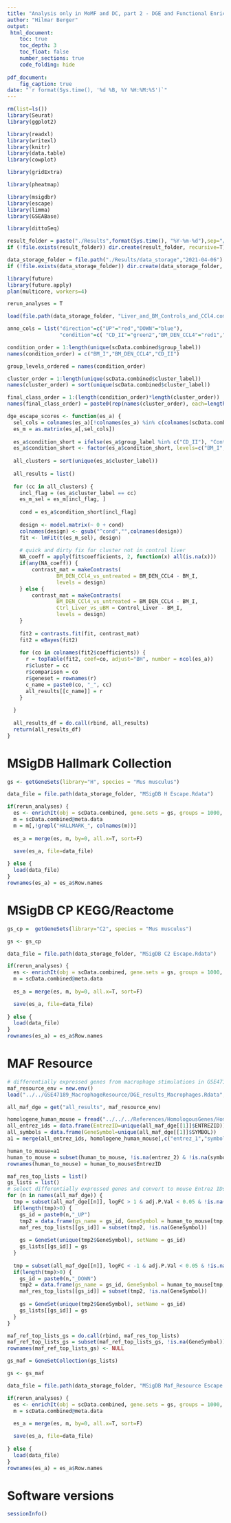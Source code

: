 ```yaml
---
title: "Analysis only in MoMF and DC, part 2 - DGE and Functional Enrichment"
author: "Hilmar Berger"
output: 
 html_document:
    toc: true
    toc_depth: 3
    toc_float: false
    number_sections: true
    code_folding: hide
    
pdf_document:
    fig_caption: true
date: "`r format(Sys.time(), '%d %B, %Y %H:%M:%S')`"
---
```



```r
rm(list=ls())
library(Seurat)
library(ggplot2)

library(readxl)
library(writexl)
library(knitr)
library(data.table)
library(cowplot)

library(gridExtra)

library(pheatmap)

library(msigdbr)
library(escape)
library(limma)
library(GSEABase)

library(dittoSeq)

result_folder = paste("./Results",format(Sys.time(), "%Y-%m-%d"),sep="/")
if (!file.exists(result_folder)) dir.create(result_folder, recursive=T)

data_storage_folder = file.path("./Results/data_storage","2021-04-06")
if (!file.exists(data_storage_folder)) dir.create(data_storage_folder, recursive=T)

library(future)
library(future.apply)
plan(multicore, workers=4)

rerun_analyses = T
```

```r
load(file.path(data_storage_folder, "Liver_and_BM_Controls_and_CCl4.combined.RData") )
```


```r
anno_cols = list("direction"=c("UP"="red","DOWN"="blue"), 
                 "condition"=c( "CD_II"="green2","BM_DEN_CCL4"="red1","BM_I"="blue") )

condition_order = 1:length(unique(scData.combined$group_label))
names(condition_order) = c("BM_I","BM_DEN_CCL4","CD_II")

group_levels_ordered = names(condition_order)

cluster_order = 1:length(unique(scData.combined$cluster_label))
names(cluster_order) = sort(unique(scData.combined$cluster_label))

final_class_order = 1:(length(condition_order)*length(cluster_order))
names(final_class_order) = paste0(rep(names(cluster_order), each=length(condition_order)),"_", names(condition_order))

```

```r
dge_escape_scores <- function(es_a) {
  sel_cols = colnames(es_a)[!colnames(es_a) %in% c(colnames(scData.combined@meta.data), "Row.names")]
  es_m = as.matrix(es_a[,sel_cols])
  
  es_a$condition_short = ifelse(es_a$group_label %in% c("CD_II"), "Control_Liver", es_a$group_label )
  es_a$condition_short <- factor(es_a$condition_short, levels=c("BM_I","BM_DEN_CCL4","Control_Liver"))
  
  all_clusters = sort(unique(es_a$cluster_label))
  
  all_results = list()
  
  for (cc in all_clusters) {
    incl_flag = (es_a$cluster_label == cc)
    es_m_sel = es_m[incl_flag, ]
    
    cond = es_a$condition_short[incl_flag]
    
    design <- model.matrix(~ 0 + cond)
    colnames(design) <- gsub("^cond","",colnames(design))
    fit <- lmFit(t(es_m_sel), design)
    
    # quick and dirty fix for cluster not in control liver
    NA_coeff = apply(fit$coefficients, 2, function(x) all(is.na(x)))
    if(any(NA_coeff)) {
        contrast_mat = makeContrasts(
                BM_DEN_CCl4_vs_untreated = BM_DEN_CCL4 - BM_I,
                levels = design)
    } else {
        contrast_mat = makeContrasts(
                BM_DEN_CCl4_vs_untreated = BM_DEN_CCL4 - BM_I,
                Ctrl_Liver_vs_uBM = Control_Liver - BM_I,
                levels = design)
    }
    
    fit2 = contrasts.fit(fit, contrast_mat)
    fit2 = eBayes(fit2)
    
    for (co in colnames(fit2$coefficients)) {
      r = topTable(fit2, coef=co, adjust="BH", number = ncol(es_a))
      r$cluster = cc
      r$comparison = co
      r$geneset = rownames(r)
      c_name = paste0(co, "_", cc)
      all_results[[c_name]] = r
    }
  
  }
  
  all_results_df = do.call(rbind, all_results)
  return(all_results_df)
}
```


# MSigDB Hallmark Collection

```r
gs <- getGeneSets(library="H", species = "Mus musculus")

data_file = file.path(data_storage_folder, "MSigDB H Escape.Rdata")

if(rerun_analyses) {
  es <- enrichIt(obj = scData.combined, gene.sets = gs, groups = 1000, cores = 4)
  m = scData.combined@meta.data
  m = m[,!grepl("HALLMARK_", colnames(m))]
  
  es_a = merge(es, m, by=0, all.x=T, sort=F)

  save(es_a, file=data_file)
  
} else {
  load(data_file)
}
rownames(es_a) = es_a$Row.names
```

<!-- ## Differential Gene Set Expression -->

<!-- ```{r} -->
<!-- all_results_df = dge_escape_scores(es_a) -->
<!-- ``` -->


<!-- ## Heatmaps -->


<!-- ```{r, fig.height=16, fig.width=24, warning=FALSE} -->
<!-- tmp = as.matrix(es_a[,2:(length(gs)+1)]) -->

<!-- es_a_avg = avereps(tmp, paste0(es_a$cluster_label,"_", es_a$group_label)) -->

<!-- n_raw = colnames(es_a_avg) -->
<!-- n_raw_split = strsplit(n_raw,"_") -->
<!-- row_anno = data.frame(row.names = n_raw, treatment = unlist(sapply(n_raw_split, `[`,2)), direction =  unlist(sapply(n_raw_split, `[`,8))) -->

<!-- c_raw = rownames(es_a_avg) -->
<!-- c_raw_split = strsplit(c_raw,"_") -->
<!-- col_anno = data.frame(row.names=c_raw, condition=unlist(sapply(c_raw_split, function(x) paste(x[2:length(x)], collapse="_")))) -->

<!-- class_num = length(unique(col_anno$condition)) -->
<!-- type_num = length(unique(es_a$cluster_label)) -->

<!-- m_all = t(es_a_avg) -->
<!-- pheatmap(m_all, scale="row", annotation_row = row_anno, annotation_colors = anno_cols, annotation_col = col_anno) -->

<!-- tmp = m_all -->
<!-- pheatmap(tmp[, order(final_class_order[colnames(tmp)])], scale="row", cluster_cols = F, annotation_row = row_anno, annotation_colors = anno_cols, gaps_col = ((1:type_num)*class_num)[1:(type_num-1)], annotation_col = col_anno) -->


<!-- # m_sel = m_all[grepl("_72h_.+_UP", rownames(m_all)),] -->
<!-- # pheatmap(m_sel, scale="row", annotation_row = row_anno, annotation_colors = anno_cols, annotation_col = col_anno) -->
<!-- #  -->
<!-- # tmp = m_sel -->
<!-- # pheatmap(tmp[, order(final_class_order[colnames(tmp)])], scale="row", cluster_cols = F, annotation_row = row_anno, annotation_colors = anno_cols, gaps_col = ((1:type_num)*class_num)[1:(type_num-1)], annotation_col = col_anno) -->
<!-- #  -->

<!-- m_ts = melt(m_all) -->
<!-- colnames(m_ts) = c("geneset","cluster_group", "value") -->
<!-- m_ts$cluster = unlist(sapply(strsplit(as.character(m_ts$cluster_group),"_"), `[`,1)) -->
<!-- m_ts$condition = unlist(sapply(strsplit(as.character(m_ts$cluster_group),"_"), function(x) paste(x[2:length(x)], collapse="_"))) -->
<!-- m_ts$control = (m_ts$condition %in% c("BM_I")) -->

<!-- m_ts = as.data.table(m_ts) -->

<!-- m_ts[, control_avg:=mean(ifelse(control, value,NA), na.rm=T), by=c("cluster", "geneset")] -->
<!-- m_ts[, value_norm:=value-control_avg] -->

<!-- tmp2 = dcast(m_ts, geneset ~ cluster_group, value.var = "value_norm") -->

<!-- m_sw = as.matrix(tmp2[, 2:ncol(tmp2)]) -->
<!-- new_breaks = c(-5,-3,seq(-2,2,4/96),3,5) -->
<!-- rownames(m_sw) = tmp2$geneset -->
<!-- pheatmap(m_sw[, order(final_class_order[colnames(m_sw)])], scale="row", cluster_cols = F, annotation_row = row_anno, annotation_colors = anno_cols, gaps_col = ((1:type_num)*class_num)[1:(type_num-1)], annotation_col = col_anno, breaks=new_breaks, main="Normalized to mean of Control I/II") -->

<!-- ``` -->



<!-- ```{r, fig.height=16, fig.width=24, warning=FALSE} -->
<!-- sig_gs_comps = subset(all_results_df, abs(logFC) > 0.05 & adj.P.Val < 0.05) -->
<!-- sig_gs = unique(sig_gs_comps$geneset) -->

<!-- m_ts = melt(m_all) -->
<!-- colnames(m_ts) = c("geneset","cluster_group", "value") -->
<!-- m_ts$cluster = unlist(sapply(strsplit(as.character(m_ts$cluster_group),"_"), `[`,1)) -->
<!-- m_ts$condition = unlist(sapply(strsplit(as.character(m_ts$cluster_group),"_"), function(x) paste(x[2:length(x)], collapse="_"))) -->
<!-- m_ts$control = (m_ts$condition %in% c("BM_I")) -->

<!-- m_ts = as.data.table(m_ts) -->

<!-- m_ts[, control_avg:=mean(ifelse(control, value,NA), na.rm=T), by=c("cluster", "geneset")] -->
<!-- m_ts[, value_norm:=value-control_avg] -->

<!-- tmp2 = dcast(m_ts, geneset ~ cluster_group, value.var = "value_norm") -->

<!-- row_anno = row_anno[, c("direction"), drop=F] -->

<!-- m_sw = as.matrix(tmp2[sig_gs, 2:ncol(tmp2)]) -->
<!-- new_breaks = c(-5,-3,seq(-2,2,4/96),3,5) -->
<!-- rownames(m_sw) = tmp2[sig_gs,]$geneset -->
<!-- pheatmap(m_sw[, order(final_class_order[colnames(m_sw)])], scale="row", cluster_cols = F, annotation_row = row_anno, annotation_colors = anno_cols, gaps_col = ((1:type_num)*class_num)[1:(type_num-1)], annotation_col = col_anno, breaks=new_breaks, main="Normalized to mean of BM_I, only significant diff., both untr DEN_CCL4_BM vs. untr BM and Control liver vs. untr BM", fontsize_row = 14) -->

<!-- ``` -->

<!-- ```{r, fig.height=16, fig.width=24, warning=FALSE} -->
<!-- sig_gs_comps = subset(all_results_df, abs(logFC) > 0.05 & adj.P.Val < 0.05 & comparison == "BM_DEN_CCl4_vs_untreated") -->
<!-- sig_gs = unique(sig_gs_comps$geneset) -->

<!-- m_ts = melt(m_all) -->
<!-- colnames(m_ts) = c("geneset","cluster_group", "value") -->
<!-- m_ts$cluster = unlist(sapply(strsplit(as.character(m_ts$cluster_group),"_"), `[`,1)) -->
<!-- m_ts$condition = unlist(sapply(strsplit(as.character(m_ts$cluster_group),"_"), function(x) paste(x[2:length(x)], collapse="_"))) -->
<!-- m_ts$control = (m_ts$condition %in% c("BM_I")) -->

<!-- m_ts = as.data.table(m_ts) -->

<!-- m_ts[, control_avg:=mean(ifelse(control, value,NA), na.rm=T), by=c("cluster", "geneset")] -->
<!-- m_ts[, value_norm:=value-control_avg] -->

<!-- tmp2 = dcast(m_ts, geneset ~ cluster_group, value.var = "value_norm") -->

<!-- row_anno = row_anno[, c("direction"), drop=F] -->

<!-- m_sw = as.matrix(tmp2[sig_gs, 2:ncol(tmp2)]) -->
<!-- new_breaks = c(-5,-3,seq(-2,2,4/96),3,5) -->
<!-- rownames(m_sw) = tmp2[sig_gs,]$geneset -->
<!-- pheatmap(m_sw[, order(final_class_order[colnames(m_sw)])], scale="row", cluster_cols = F, annotation_row = row_anno, annotation_colors = anno_cols, gaps_col = ((1:type_num)*class_num)[1:(type_num-1)], annotation_col = col_anno, breaks=new_breaks, main="Normalized to mean of Control I/II, only significant diff. in untr DEN_CCL4_BM vs. untr BM", fontsize_row = 14) -->

<!-- ``` -->


<!-- ```{r, fig.height=16, fig.width=24, warning=FALSE} -->
<!-- sig_gs_comps = subset(all_results_df, abs(logFC) > 0.05 & adj.P.Val < 0.05 & comparison == "Ctrl_Liver_vs_uBM") -->
<!-- sig_gs = unique(sig_gs_comps$geneset) -->

<!-- m_ts = melt(m_all) -->
<!-- colnames(m_ts) = c("geneset","cluster_group", "value") -->
<!-- m_ts$cluster = unlist(sapply(strsplit(as.character(m_ts$cluster_group),"_"), `[`,1)) -->
<!-- m_ts$condition = unlist(sapply(strsplit(as.character(m_ts$cluster_group),"_"), function(x) paste(x[2:length(x)], collapse="_"))) -->
<!-- m_ts$control = (m_ts$condition %in% c("BM_I")) -->

<!-- m_ts = as.data.table(m_ts) -->

<!-- m_ts[, control_avg:=mean(ifelse(control, value,NA), na.rm=T), by=c("cluster", "geneset")] -->
<!-- m_ts[, value_norm:=value-control_avg] -->

<!-- tmp2 = dcast(m_ts, geneset ~ cluster_group, value.var = "value_norm") -->

<!-- row_anno = row_anno[, c("direction"), drop=F] -->

<!-- m_sw = as.matrix(tmp2[sig_gs, 2:ncol(tmp2)]) -->
<!-- new_breaks = c(-5,-3,seq(-2,2,4/96),3,5) -->
<!-- rownames(m_sw) = tmp2[sig_gs,]$geneset -->
<!-- pheatmap(m_sw[, order(final_class_order[colnames(m_sw)])], scale="row", cluster_cols = F, annotation_row = row_anno, annotation_colors = anno_cols, gaps_col = ((1:type_num)*class_num)[1:(type_num-1)], annotation_col = col_anno, breaks=new_breaks, main="Normalized to mean of Control I/II, only significant diff. in Control Liver vs. untr BM", fontsize_row = 14) -->

<!-- ``` -->


<!-- ## Box-/Violin plots -->

<!-- ```{r, fig.height=16, fig.width=24, warning=FALSE} -->
<!-- sig_gs_comps = subset(all_results_df, abs(logFC) > 0.05 & adj.P.Val < 0.05) -->
<!-- sig_gs = unique(sig_gs_comps$geneset) -->

<!-- m_ts = melt(es_m) -->
<!-- colnames(m_ts) = c("cellid","geneset", "value") -->
<!-- m_ts = as.data.table(m_ts) -->

<!-- m_ts[, cluster:=es_a[cellid,"cluster_label"] ] -->
<!-- m_ts[, condition:=factor(es_a[cellid,"group_label"], levels=group_levels_ordered) ] -->
<!-- m_ts[, control := (condition %in% c("BM_I")) ] -->

<!-- m_ts[, control_avg:=mean(ifelse(control, value,NA), na.rm=T), by=c("cluster", "geneset")] -->
<!-- m_ts[, value_norm:=value-control_avg] -->

<!-- m_ts_sel = m_ts -->

<!-- all_plots = list() -->
<!-- all_sel_genesets = unique(m_ts_sel$geneset) -->
<!-- for (n in all_sel_genesets) { -->
<!--   p = ggplot(subset(m_ts_sel, geneset==n), aes(x=cluster, fill=condition, y=value_norm), ) + geom_boxplot(outlier.size = 0.1) + facet_wrap(~geneset, ncol=4) + geom_hline(yintercept = 0, col="red") + theme(axis.text.x = element_text(angle=90, hjust=1)) + ggtitle("Significant gene sets in both untr DEN_CCL4_BM vs. untr BM and Control liver vs. untr BM") -->
<!--   all_plots[[n]] = p -->
<!-- } -->

<!-- marrangeGrob(all_plots, ncol=2, nrow = 2) -->

<!-- ``` -->


<!-- ```{r, fig.height=16, fig.width=24, warning=FALSE} -->
<!-- sig_gs_comps = subset(all_results_df, abs(logFC) > 0.05 & adj.P.Val < 0.05  & comparison == "Vhc_vs_ctr") -->
<!-- sig_gs = unique(sig_gs_comps$geneset) -->

<!-- m_ts = melt(es_m) -->
<!-- colnames(m_ts) = c("cellid","geneset", "value") -->
<!-- m_ts = as.data.table(m_ts) -->

<!-- m_ts[, cluster:=es_a[cellid,"cluster_label"] ] -->
<!-- m_ts[, condition:=factor(es_a[cellid,"group_label"], levels=group_levels_ordered) ] -->
<!-- m_ts[, control := (condition %in% c("BM_I")) ] -->

<!-- m_ts[, control_avg:=mean(ifelse(control, value,NA), na.rm=T), by=c("cluster", "geneset")] -->
<!-- m_ts[, value_norm:=value-control_avg] -->

<!-- all_plots = list() -->
<!-- all_sel_genesets = unique(m_ts_sel$geneset) -->
<!-- for (n in all_sel_genesets) { -->
<!--   p = ggplot(subset(m_ts_sel, geneset==n), aes(x=cluster, fill=condition, y=value_norm), ) + geom_boxplot(outlier.size = 0.1) + facet_wrap(~geneset, ncol=4) + geom_hline(yintercept = 0, col="red") + theme(axis.text.x = element_text(angle=90, hjust=1)) + ggtitle("Significant gene sets in Vhc vs Control") -->
<!--   all_plots[[n]] = p -->
<!-- } -->

<!-- marrangeGrob(all_plots, ncol=2, nrow = 2) -->

<!-- ``` -->


<!-- ```{r, fig.height=16, fig.width=24, warning=FALSE} -->
<!-- sig_gs_comps = subset(all_results_df, abs(logFC) > 0.05 & adj.P.Val < 0.05  & comparison == "CVC_vs_Vhc") -->
<!-- sig_gs = unique(sig_gs_comps$geneset) -->

<!-- m_ts = melt(es_m) -->
<!-- colnames(m_ts) = c("cellid","geneset", "value") -->
<!-- m_ts = as.data.table(m_ts) -->

<!-- m_ts[, cluster:=es_a[cellid,"cluster_label"] ] -->
<!-- m_ts[, condition:=factor(es_a[cellid,"group_label"], levels=group_levels_ordered) ] -->
<!-- m_ts[, control := (condition %in% c("BM_I")) ] -->

<!-- m_ts[, control_avg:=mean(ifelse(control, value,NA), na.rm=T), by=c("cluster", "geneset")] -->
<!-- m_ts[, value_norm:=value-control_avg] -->

<!-- all_plots = list() -->
<!-- all_sel_genesets = unique(m_ts_sel$geneset) -->
<!-- for (n in all_sel_genesets) { -->
<!--   p = ggplot(subset(m_ts_sel, geneset==n), aes(x=cluster, fill=condition, y=value_norm), ) + geom_boxplot(outlier.size = 0.1) + facet_wrap(~geneset, ncol=4) + geom_hline(yintercept = 0, col="red") + theme(axis.text.x = element_text(angle=90, hjust=1)) + ggtitle("Significant gene sets in CVC vs Vhc") -->
<!--   all_plots[[n]] = p -->
<!-- } -->

<!-- marrangeGrob(all_plots, ncol=2, nrow = 2) -->

<!-- ``` -->

# MSigDB CP KEGG/Reactome


```r

gs_cp =  getGeneSets(library="C2", species = "Mus musculus")

```


```r
gs <- gs_cp

data_file = file.path(data_storage_folder, "MSigDB C2 Escape.Rdata")

if(rerun_analyses) {
  es <- enrichIt(obj = scData.combined, gene.sets = gs, groups = 1000, cores = 4)
  m = scData.combined@meta.data
  
  es_a = merge(es, m, by=0, all.x=T, sort=F)

  save(es_a, file=data_file)
  
} else {
  load(data_file)
}
rownames(es_a) = es_a$Row.names
```


<!-- ## Differential Gene Set Expression -->

<!-- ```{r} -->
<!-- coln_meta = colnames(scData.combined@meta.data) -->
<!-- sel_cols = colnames(es_a)[!colnames(es_a) %in% c("Row.names", coln_meta)] -->
<!-- es_m = as.matrix(es_a[,sel_cols]) -->

<!-- es_a$condition_short = ifelse(es_a$group_label %in% c("CD_II"), "Control_Liver", es_a$group_label ) -->
<!-- es_a$condition_short <- factor(es_a$condition_short, levels=c("BM_I","BM_DEN_CCl4","Control_Liver")) -->

<!-- all_clusters = sort(unique(es_a$cluster_label)) -->

<!-- all_results = list() -->

<!-- for (cc in all_clusters) { -->
<!--   incl_flag = (es_a$cluster_label == cc) -->
<!--   es_m_sel = es_m[incl_flag, ] -->

<!--   cond = es_a$condition_short[incl_flag] -->

<!--   design <- model.matrix(~ 0 + cond) -->
<!--   colnames(design) <- gsub("^cond","",colnames(design)) -->
<!--   fit <- lmFit(t(es_m_sel), design) -->


<!--   contrast_mat = makeContrasts( -->
<!--               BM_DEN_CCl4_vs_untreated = BM_DEN_CCl4 - BM_I, -->
<!--               Ctrl_Liver_vs_uBM = Control_Liver - BM_I, -->
<!--               levels = design) -->

<!--   fit2 = contrasts.fit(fit, contrast_mat) -->
<!--   fit2 = eBayes(fit2) -->



<!--   for (co in colnames(fit2$coefficients)) { -->
<!--     r = topTable(fit2, coef=co, adjust="BH", number = ncol(es_a)) -->
<!--     r$cluster = cc -->
<!--     r$comparison = co -->
<!--     r$geneset = rownames(r) -->
<!--     c_name = paste0(co, "_", cc) -->
<!--     all_results[[c_name]] = r -->
<!--   } -->

<!-- } -->

<!-- all_results_df = do.call(rbind, all_results) -->

<!-- ``` -->


<!-- ## Heatmaps -->


<!-- ```{r, fig.height=16, fig.width=24, warning=FALSE} -->

<!-- es_a_avg = avereps(es_m, paste0(es_a$cluster_label,"_", es_a$group_label)) -->
<!-- es_a_avg = es_a_avg[!grepl("DEN_CCl4_Vhc_24", rownames(es_a_avg)),] -->

<!-- # n_raw = colnames(es_a_avg) -->
<!-- # n_raw_split = strsplit(n_raw,"_") -->
<!-- # row_anno = data.frame(row.names = n_raw, treatment = unlist(sapply(n_raw_split, `[`,2)), direction =  unlist(sapply(n_raw_split, `[`,8))) -->

<!-- c_raw = rownames(es_a_avg) -->
<!-- c_raw_split = strsplit(c_raw,"_") -->
<!-- col_anno = data.frame(row.names=c_raw, condition=unlist(sapply(c_raw_split, function(x) paste(x[2:length(x)], collapse="_")))) -->

<!-- class_num = length(unique(col_anno$condition)) -->
<!-- type_num = length(unique(es_a$cluster_label)) -->


<!-- m_all = t(es_a_avg) -->
<!-- pheatmap(m_all, scale="row", annotation_colors = anno_cols, annotation_col = col_anno, show_rownames = F) -->

<!-- tmp = m_all -->
<!-- pheatmap(tmp[, order(final_class_order[colnames(tmp)])], scale="row", cluster_cols = F, annotation_colors = anno_cols, gaps_col = ((1:type_num)*class_num)[1:(type_num-1)], annotation_col = col_anno, show_rownames = F) -->

<!-- # m_ts = melt(m_sel) -->
<!-- # colnames(m_ts) = c("geneset","cluster_group", "value") -->
<!-- # m_ts$cluster = unlist(sapply(strsplit(as.character(m_ts$cluster_group),"_"), `[`,1)) -->
<!-- # m_ts$condition = unlist(sapply(strsplit(as.character(m_ts$cluster_group),"_"), function(x) paste(x[2:length(x)], collapse="_"))) -->
<!-- # m_ts$control = (m_ts$condition %in% c("CD_I","CD_II")) -->
<!-- #  -->
<!-- # m_ts = as.data.table(m_ts) -->
<!-- #  -->
<!-- # m_ts[, control_avg:=mean(ifelse(control, value,NA), na.rm=T), by=c("cluster", "geneset")] -->
<!-- # m_ts[, value_norm:=value-control_avg] -->
<!-- #  -->
<!-- # tmp2 = dcast(m_ts, geneset ~ cluster_group, value.var = "value_norm") -->
<!-- #  -->
<!-- # m_sw = as.matrix(tmp2[, 2:ncol(tmp2)]) -->
<!-- # new_breaks = c(-5,-3,seq(-2,2,4/96),3,5) -->
<!-- # rownames(m_sw) = tmp2$geneset -->
<!-- # pheatmap(m_sw[, order(final_class_order[colnames(m_sw)])], scale="row", cluster_cols = F, annotation_row = row_anno, annotation_colors = anno_cols, gaps_col = ((1:type_num)*class_num)[1:(type_num-1)], annotation_col = col_anno, breaks=new_breaks, main="Normalized to mean of Control I/II") -->
<!-- #  -->


<!-- ``` -->




<!-- ```{r, fig.height=16, fig.width=24, warning=FALSE} -->
<!-- sig_gs_comps = subset(all_results_df, abs(logFC) > 0.05 & adj.P.Val < 0.05) -->
<!-- sig_gs = unique(sig_gs_comps$geneset) -->

<!-- write_xlsx(sig_gs_comps, path=file.path(result_folder, "Escape_C2_DE_Pathways.xlsx")) -->

<!-- m_ts = melt(m_all) -->
<!-- colnames(m_ts) = c("geneset","cluster_group", "value") -->
<!-- m_ts$cluster = unlist(sapply(strsplit(as.character(m_ts$cluster_group),"_"), `[`,1)) -->
<!-- m_ts$condition = unlist(sapply(strsplit(as.character(m_ts$cluster_group),"_"), function(x) paste(x[2:length(x)], collapse="_"))) -->
<!-- m_ts$control = (m_ts$condition %in% c("BM_I")) -->

<!-- m_ts = as.data.table(m_ts) -->

<!-- m_ts[, control_avg:=mean(ifelse(control, value,NA), na.rm=T), by=c("cluster", "geneset")] -->
<!-- m_ts[, value_norm:=value-control_avg] -->

<!-- tmp2 = dcast(m_ts, geneset ~ cluster_group, value.var = "value_norm") -->

<!-- m_sw = as.matrix(tmp2[sig_gs, 2:ncol(tmp2)]) -->
<!-- new_breaks = c(-5,-3,seq(-2,2,4/96),3,5) -->
<!-- rownames(m_sw) = tmp2[sig_gs,]$geneset -->
<!-- pheatmap(m_sw[, order(final_class_order[colnames(m_sw)])], scale="row", cluster_cols = F, annotation_colors = anno_cols, gaps_col = ((1:type_num)*class_num)[1:(type_num-1)], annotation_col = col_anno, breaks=new_breaks, main="Normalized to mean of BM_I, only significant diff., both untr DEN_CCL4_BM vs. untr BM and Control liver vs. untr BM", fontsize_row = 14) -->

<!-- ``` -->

<!-- ```{r, fig.height=16, fig.width=24, warning=FALSE} -->
<!-- sig_gs_comps = subset(all_results_df, abs(logFC) > 0.05 & adj.P.Val < 0.05 & comparison == "Vhc_vs_ctr") -->
<!-- sig_gs = unique(sig_gs_comps$geneset) -->

<!-- m_ts = melt(m_all) -->
<!-- colnames(m_ts) = c("geneset","cluster_group", "value") -->
<!-- m_ts$cluster = unlist(sapply(strsplit(as.character(m_ts$cluster_group),"_"), `[`,1)) -->
<!-- m_ts$condition = unlist(sapply(strsplit(as.character(m_ts$cluster_group),"_"), function(x) paste(x[2:length(x)], collapse="_"))) -->
<!-- m_ts$control = (m_ts$condition %in% c("BM_I")) -->

<!-- m_ts = as.data.table(m_ts) -->

<!-- m_ts[, control_avg:=mean(ifelse(control, value,NA), na.rm=T), by=c("cluster", "geneset")] -->
<!-- m_ts[, value_norm:=value-control_avg] -->

<!-- tmp2 = dcast(m_ts, geneset ~ cluster_group, value.var = "value_norm") -->

<!-- m_sw = as.matrix(tmp2[sig_gs, 2:ncol(tmp2)]) -->
<!-- new_breaks = c(-5,-3,seq(-2,2,4/96),3,5) -->
<!-- rownames(m_sw) = tmp2[sig_gs,]$geneset -->
<!-- pheatmap(m_sw[, order(final_class_order[colnames(m_sw)])], scale="row", cluster_cols = F, annotation_colors = anno_cols, gaps_col = ((1:type_num)*class_num)[1:(type_num-1)], annotation_col = col_anno, breaks=new_breaks, main="Normalized to mean of Control I/II, only significant diff. in untr DEN_CCL4_BM vs. untr BM", fontsize_row = 14) -->

<!-- ``` -->


<!-- ```{r, fig.height=16, fig.width=24, warning=FALSE} -->
<!-- sig_gs_comps = subset(all_results_df, abs(logFC) > 0.05 & adj.P.Val < 0.05 & comparison == "CVC_vs_Vhc") -->
<!-- sig_gs = unique(sig_gs_comps$geneset) -->

<!-- m_ts = melt(m_all) -->
<!-- colnames(m_ts) = c("geneset","cluster_group", "value") -->
<!-- m_ts$cluster = unlist(sapply(strsplit(as.character(m_ts$cluster_group),"_"), `[`,1)) -->
<!-- m_ts$condition = unlist(sapply(strsplit(as.character(m_ts$cluster_group),"_"), function(x) paste(x[2:length(x)], collapse="_"))) -->
<!-- m_ts$control = (m_ts$condition %in% c("BM_I")) -->

<!-- m_ts = as.data.table(m_ts) -->

<!-- m_ts[, control_avg:=mean(ifelse(control, value,NA), na.rm=T), by=c("cluster", "geneset")] -->
<!-- m_ts[, value_norm:=value-control_avg] -->

<!-- tmp2 = dcast(m_ts, geneset ~ cluster_group, value.var = "value_norm") -->

<!-- m_sw = as.matrix(tmp2[sig_gs, 2:ncol(tmp2)]) -->
<!-- new_breaks = c(-5,-3,seq(-2,2,4/96),3,5) -->
<!-- rownames(m_sw) = tmp2[sig_gs,]$geneset -->
<!-- pheatmap(m_sw[, order(final_class_order[colnames(m_sw)])], scale="row", cluster_cols = F, annotation_colors = anno_cols, gaps_col = ((1:type_num)*class_num)[1:(type_num-1)], annotation_col = col_anno, breaks=new_breaks, main="Normalized to mean of Control I/II, only significant diff. in Control Liver vs. untr BM", fontsize_row = 14) -->

<!-- ``` -->

<!-- ## Box-/Violin plots -->

<!-- ```{r, fig.height=16, fig.width=24, warning=FALSE} -->
<!-- sig_gs_comps = subset(all_results_df, abs(logFC) > 0.05 & adj.P.Val < 0.05) -->
<!-- sig_gs = unique(sig_gs_comps$geneset) -->

<!-- m_ts = melt(es_m) -->
<!-- colnames(m_ts) = c("cellid","geneset", "value") -->
<!-- m_ts = as.data.table(m_ts) -->

<!-- m_ts[, cluster:=es_a[cellid,"cluster_label"] ] -->
<!-- m_ts[, condition:=factor(es_a[cellid,"group_label"], levels=group_levels_ordered) ] -->
<!-- m_ts[, control := (condition %in% c("CD_I","CD_II")) ] -->

<!-- m_ts[, control_avg:=mean(ifelse(control, value,NA), na.rm=T), by=c("cluster", "geneset")] -->
<!-- m_ts[, value_norm:=value-control_avg] -->

<!-- m_ts_sel = subset(m_ts, geneset %in% sig_gs & condition != "DEN_CCl4_Vhc_24") -->

<!-- all_plots = list() -->
<!-- all_sel_genesets = unique(m_ts_sel$geneset) -->
<!-- for (n in all_sel_genesets) { -->
<!--   p = ggplot(subset(m_ts_sel, geneset==n), aes(x=cluster, fill=condition, y=value_norm), ) + geom_boxplot(outlier.size = 0.1) + facet_wrap(~geneset, ncol=4) + geom_hline(yintercept = 0, col="red") + theme(axis.text.x = element_text(angle=90, hjust=1)) + ggtitle("Significant gene sets in both untr DEN_CCL4_BM vs. untr BM and Control liver vs. untr BM") -->
<!--   all_plots[[n]] = p -->
<!-- } -->

<!-- marrangeGrob(all_plots, ncol=2, nrow = 2) -->

<!-- ``` -->


<!-- ```{r, fig.height=16, fig.width=24, warning=FALSE} -->
<!-- sig_gs_comps = subset(all_results_df, abs(logFC) > 0.05 & adj.P.Val < 0.05  & comparison == "Vhc_vs_ctr") -->
<!-- sig_gs = unique(sig_gs_comps$geneset) -->

<!-- m_ts = melt(es_m) -->
<!-- colnames(m_ts) = c("cellid","geneset", "value") -->
<!-- m_ts = as.data.table(m_ts) -->

<!-- m_ts[, cluster:=es_a[cellid,"cluster_label"] ] -->
<!-- m_ts[, condition:=factor(es_a[cellid,"group_label"], levels=group_levels_ordered) ] -->
<!-- m_ts[, control := (condition %in% c("CD_I","CD_II")) ] -->

<!-- m_ts[, control_avg:=mean(ifelse(control, value,NA), na.rm=T), by=c("cluster", "geneset")] -->
<!-- m_ts[, value_norm:=value-control_avg] -->

<!-- m_ts_sel = subset(m_ts, geneset %in% sig_gs & condition != "DEN_CCl4_Vhc_24") -->

<!-- all_plots = list() -->
<!-- all_sel_genesets = unique(m_ts_sel$geneset) -->
<!-- for (n in all_sel_genesets) { -->
<!--   p = ggplot(subset(m_ts_sel, geneset==n), aes(x=cluster, fill=condition, y=value_norm), ) + geom_boxplot(outlier.size = 0.1) + facet_wrap(~geneset, ncol=4) + geom_hline(yintercept = 0, col="red") + theme(axis.text.x = element_text(angle=90, hjust=1)) + ggtitle("Significant gene sets in Vhc vs Control") -->
<!--   all_plots[[n]] = p -->
<!-- } -->

<!-- marrangeGrob(all_plots, ncol=2, nrow = 2) -->

<!-- ``` -->


<!-- ```{r, fig.height=16, fig.width=24, warning=FALSE} -->
<!-- sig_gs_comps = subset(all_results_df, abs(logFC) > 0.05 & adj.P.Val < 0.05  & comparison == "CVC_vs_Vhc") -->
<!-- sig_gs = unique(sig_gs_comps$geneset) -->

<!-- m_ts = melt(es_m) -->
<!-- colnames(m_ts) = c("cellid","geneset", "value") -->
<!-- m_ts = as.data.table(m_ts) -->

<!-- m_ts[, cluster:=es_a[cellid,"cluster_label"] ] -->
<!-- m_ts[, condition:=factor(es_a[cellid,"group_label"], levels=group_levels_ordered) ] -->
<!-- m_ts[, control := (condition %in% c("CD_I","CD_II")) ] -->

<!-- m_ts[, control_avg:=mean(ifelse(control, value,NA), na.rm=T), by=c("cluster", "geneset")] -->
<!-- m_ts[, value_norm:=value-control_avg] -->

<!-- m_ts_sel = subset(m_ts, geneset %in% sig_gs & condition != "DEN_CCl4_Vhc_24") -->

<!-- all_plots = list() -->
<!-- all_sel_genesets = unique(m_ts_sel$geneset) -->
<!-- for (n in all_sel_genesets) { -->
<!--   p = ggplot(subset(m_ts_sel, geneset==n), aes(x=cluster, fill=condition, y=value_norm), ) + geom_boxplot(outlier.size = 0.1) + facet_wrap(~geneset, ncol=4) + geom_hline(yintercept = 0, col="red") + theme(axis.text.x = element_text(angle=90, hjust=1)) + ggtitle("Significant gene sets in CVC vs Vhc") -->
<!--   all_plots[[n]] = p -->
<!-- } -->

<!-- marrangeGrob(all_plots, ncol=2, nrow = 2) -->

<!-- ``` -->


# MAF Resource


```r
# differentially expressed genes from macrophage stimulations in GSE47189
maf_resource_env = new.env()
load("../../GSE47189_MacrophageResource/DGE_results_Macrophages.Rdata", envir = maf_resource_env)

all_maf_dge = get("all_results", maf_resource_env)
```

```r
homologene_human_mouse = fread("../../../References/HomologousGenes/HomoloGene/build68/homologene_9606_10090.txt")
all_entrez_ids = data.frame(EntrezID=unique(all_maf_dge[[1]]$ENTREZID))
all_symbols = data.frame(GeneSymbol=unique(all_maf_dge[[1]]$SYMBOL))
a1 = merge(all_entrez_ids, homologene_human_mouse[,c("entrez_1","symbol_1","entrez_2","symbol_2"), with=F], by.x="EntrezID", by.y="entrez_1", all.x=T, sort=F)

human_to_mouse=a1
human_to_mouse = subset(human_to_mouse, !is.na(entrez_2) & !is.na(symbol_2) & !symbol_2 == "" & !is.na(EntrezID))
rownames(human_to_mouse) = human_to_mouse$EntrezID
```


<!-- ```{r} -->
<!-- sel_genesets = c("GM.CSF_IFNg_72h_vs_GM.CSF_con_0h_UP", -->
<!-- "GM.CSF_IFNg_72h_vs_GM.CSF_con_0h_DOWN", -->
<!-- "GM.CSF_IFNg_12h_vs_GM.CSF_con_0h_UP", -->
<!-- "GM.CSF_IFNg_12h_vs_GM.CSF_con_0h_DOWN", -->
<!-- "GM.CSF_IFNg_2h_vs_GM.CSF_con_0h_UP", -->
<!-- "GM.CSF_IFNg_2h_vs_GM.CSF_con_0h_DOWN", -->
<!-- "GM.CSF_IL4_72h_vs_GM.CSF_con_0h_UP", -->
<!-- "GM.CSF_IL4_72h_vs_GM.CSF_con_0h_DOWN", -->
<!-- "M.CSF_IL4_72h_vs_M.CSF_con_0h_UP", -->
<!-- "M.CSF_IL4_72h_vs_M.CSF_con_0h_DOWN" -->
<!-- ) -->

<!-- ``` -->


```r
maf_res_top_lists = list()
gs_lists = list()
# select differentially expressed genes and convert to mouse Entrez IDs
for (n in names(all_maf_dge)) {
  tmp = subset(all_maf_dge[[n]], logFC > 1 & adj.P.Val < 0.05 & !is.na(ENTREZID))$ENTREZID
  if(length(tmp)>0) {
    gs_id = paste0(n,"_UP")
    tmp2 = data.frame(gs_name = gs_id, GeneSymbol = human_to_mouse[tmp,"symbol_2"], stringsAsFactors = F)
    maf_res_top_lists[[gs_id]] = subset(tmp2, !is.na(GeneSymbol))
    
    gs = GeneSet(unique(tmp2$GeneSymbol), setName = gs_id)
    gs_lists[[gs_id]] = gs
  }
    
  tmp = subset(all_maf_dge[[n]], logFC < -1 & adj.P.Val < 0.05 & !is.na(ENTREZID))$ENTREZID
  if(length(tmp)>0) {
    gs_id = paste0(n,"_DOWN")
    tmp2 = data.frame(gs_name = gs_id, GeneSymbol = human_to_mouse[tmp,"symbol_2"], stringsAsFactors = F)
    maf_res_top_lists[[gs_id]] = subset(tmp2, !is.na(GeneSymbol))
    
    gs = GeneSet(unique(tmp2$GeneSymbol), setName = gs_id)
    gs_lists[[gs_id]] = gs
  }
}

maf_ref_top_lists_gs = do.call(rbind, maf_res_top_lists)
maf_ref_top_lists_gs = subset(maf_ref_top_lists_gs, !is.na(GeneSymbol))
rownames(maf_ref_top_lists_gs) <- NULL

gs_maf = GeneSetCollection(gs_lists)

```


```r
gs <- gs_maf

data_file = file.path(data_storage_folder, "MSigDB Maf_Resource Escape.Rdata")

if(rerun_analyses) {
  es <- enrichIt(obj = scData.combined, gene.sets = gs, groups = 1000, cores = 4)
  m = scData.combined@meta.data
  
  es_a = merge(es, m, by=0, all.x=T, sort=F)

  save(es_a, file=data_file)
  
} else {
  load(data_file)
}
rownames(es_a) = es_a$Row.names
```


<!-- ## Differential Gene Set Expression -->

<!-- ```{r} -->
<!-- es_m = as.matrix(es_a[!colnames(es_a) %in% c(colnames(scData.combined@meta.data), "Row.names")]) -->

<!-- es_a$condition_short = ifelse(es_a$group_label %in% c("CD_II"), "Control_Liver", es_a$group_label ) -->
<!-- es_a$condition_short <- factor(es_a$condition_short, levels=c("BM_I","BM_DEN_CCl4","Control_Liver")) -->

<!-- all_clusters = sort(unique(es_a$cluster_label)) -->

<!-- all_results = list() -->

<!-- for (cc in all_clusters) { -->
<!--   incl_flag = (es_a$cluster_label == cc) -->
<!--   es_m_sel = es_m[incl_flag, ] -->

<!--   cond = es_a$condition_short[incl_flag] -->

<!--   design <- model.matrix(~ 0 + cond) -->
<!--   colnames(design) <- gsub("^cond","",colnames(design)) -->
<!--   fit <- lmFit(t(es_m_sel), design) -->


<!--   contrast_mat = makeContrasts( -->
<!--               BM_DEN_CCl4_vs_untreated = BM_DEN_CCl4 - BM_I, -->
<!--               Ctrl_Liver_vs_uBM = Control_Liver - BM_I, -->
<!--               levels = design) -->

<!--   fit2 = contrasts.fit(fit, contrast_mat) -->
<!--   fit2 = eBayes(fit2) -->



<!--   for (co in colnames(fit2$coefficients)) { -->
<!--     r = topTable(fit2, coef=co, adjust="BH", number = ncol(es_a)) -->
<!--     r$cluster = cc -->
<!--     r$comparison = co -->
<!--     r$geneset = rownames(r) -->
<!--     c_name = paste0(co, "_", cc) -->
<!--     all_results[[c_name]] = r -->
<!--   } -->

<!-- } -->

<!-- all_results_df = do.call(rbind, all_results) -->

<!-- ``` -->

<!-- ## Heatmaps -->

<!-- ```{r, fig.height=16, fig.width=24, warning=FALSE} -->
<!-- tmp = as.matrix(es_a[,2:(length(gs)+1)]) -->

<!-- es_a_avg = avereps(tmp, paste0(es_a$cluster_label,"_", es_a$group_label)) -->

<!-- n_raw = colnames(es_a_avg) -->
<!-- n_raw_split = strsplit(n_raw,"_") -->
<!-- row_anno = data.frame(row.names = n_raw, treatment = unlist(sapply(n_raw_split, `[`,2)), direction =  unlist(sapply(n_raw_split, `[`,8))) -->

<!-- c_raw = rownames(es_a_avg) -->
<!-- c_raw_split = strsplit(c_raw,"_") -->
<!-- col_anno = data.frame(row.names=c_raw, condition=unlist(sapply(c_raw_split, function(x) paste(x[2:length(x)], collapse="_")))) -->

<!-- class_num = length(unique(col_anno$condition)) -->
<!-- type_num = length(unique(es_a$cluster_label)) -->


<!-- m_all = t(es_a_avg) -->
<!-- pheatmap(m_all, scale="row", annotation_row = row_anno, annotation_colors = anno_cols, annotation_col = col_anno) -->

<!-- tmp = m_all -->
<!-- pheatmap(tmp[, order(final_class_order[colnames(tmp)])], scale="row", cluster_cols = F, annotation_row = row_anno, annotation_colors = anno_cols, gaps_col = ((1:type_num)*class_num)[1:(type_num-1)], annotation_col = col_anno) -->


<!-- m_sel = m_all[grepl("_72h_.+_UP", rownames(m_all)),] -->
<!-- pheatmap(m_sel, scale="row", annotation_row = row_anno, annotation_colors = anno_cols, annotation_col = col_anno) -->

<!-- tmp = m_sel -->
<!-- pheatmap(tmp[, order(final_class_order[colnames(tmp)])], scale="row", cluster_cols = F, annotation_row = row_anno, annotation_colors = anno_cols, gaps_col = ((1:type_num)*class_num)[1:(type_num-1)], annotation_col = col_anno) -->


<!-- m_ts = melt(m_sel) -->
<!-- colnames(m_ts) = c("geneset","cluster_group", "value") -->
<!-- m_ts$cluster = unlist(sapply(strsplit(as.character(m_ts$cluster_group),"_"), `[`,1)) -->
<!-- m_ts$condition = unlist(sapply(strsplit(as.character(m_ts$cluster_group),"_"), function(x) paste(x[2:length(x)], collapse="_"))) -->
<!-- m_ts$control = (m_ts$condition %in% c("BM_I")) -->

<!-- m_ts = as.data.table(m_ts) -->

<!-- m_ts[, control_avg:=mean(ifelse(control, value,NA), na.rm=T), by=c("cluster", "geneset")] -->
<!-- m_ts[, value_norm:=value-control_avg] -->

<!-- tmp2 = dcast(m_ts, geneset ~ cluster_group, value.var = "value_norm") -->

<!-- m_sw = as.matrix(tmp2[, 2:ncol(tmp2)]) -->
<!-- new_breaks = c(-5,-3,seq(-2,2,4/96),3,5) -->
<!-- rownames(m_sw) = tmp2$geneset -->
<!-- pheatmap(m_sw[, order(final_class_order[colnames(m_sw)])], scale="row", cluster_cols = F, annotation_row = row_anno, annotation_colors = anno_cols, gaps_col = ((1:type_num)*class_num)[1:(type_num-1)], annotation_col = col_anno, breaks=new_breaks, main="Normalized to mean of Control I/II") -->

<!-- ``` -->


<!-- ```{r, fig.height=16, fig.width=24, warning=FALSE} -->
<!-- sig_gs_comps = subset(all_results_df, abs(logFC) > 0.05 & adj.P.Val < 0.05) -->
<!-- sig_gs = unique(sig_gs_comps$geneset) -->

<!-- m_ts = melt(m_all) -->
<!-- colnames(m_ts) = c("geneset","cluster_group", "value") -->
<!-- m_ts$cluster = unlist(sapply(strsplit(as.character(m_ts$cluster_group),"_"), `[`,1)) -->
<!-- m_ts$condition = unlist(sapply(strsplit(as.character(m_ts$cluster_group),"_"), function(x) paste(x[2:length(x)], collapse="_"))) -->
<!-- m_ts$control = (m_ts$condition %in% c("BM_I")) -->

<!-- m_ts = as.data.table(m_ts) -->

<!-- m_ts[, control_avg:=mean(ifelse(control, value,NA), na.rm=T), by=c("cluster", "geneset")] -->
<!-- m_ts[, value_norm:=value-control_avg] -->

<!-- tmp2 = dcast(m_ts, geneset ~ cluster_group, value.var = "value_norm") -->

<!-- row_anno = row_anno[, c("direction"), drop=F] -->

<!-- m_sw = as.matrix(tmp2[sig_gs, 2:ncol(tmp2)]) -->
<!-- new_breaks = c(-5,-3,seq(-2,2,4/96),3,5) -->
<!-- rownames(m_sw) = tmp2[sig_gs,]$geneset -->
<!-- pheatmap(m_sw[, order(final_class_order[colnames(m_sw)])], scale="row", cluster_cols = F, annotation_row = row_anno, annotation_colors = anno_cols, gaps_col = ((1:type_num)*class_num)[1:(type_num-1)], annotation_col = col_anno, breaks=new_breaks, main="Normalized to mean of BM_I, only significant diff., both untr DEN_CCL4_BM vs. untr BM and Control liver vs. untr BM", fontsize_row = 14) -->

<!-- ``` -->

<!-- ```{r, fig.height=16, fig.width=24, warning=FALSE} -->
<!-- sig_gs_comps = subset(all_results_df, abs(logFC) > 0.05 & adj.P.Val < 0.05 & comparison == "Vhc_vs_ctr") -->
<!-- sig_gs = unique(sig_gs_comps$geneset) -->

<!-- m_ts = melt(m_all) -->
<!-- colnames(m_ts) = c("geneset","cluster_group", "value") -->
<!-- m_ts$cluster = unlist(sapply(strsplit(as.character(m_ts$cluster_group),"_"), `[`,1)) -->
<!-- m_ts$condition = unlist(sapply(strsplit(as.character(m_ts$cluster_group),"_"), function(x) paste(x[2:length(x)], collapse="_"))) -->
<!-- m_ts$control = (m_ts$condition %in% c("BM_I")) -->

<!-- m_ts = as.data.table(m_ts) -->

<!-- m_ts[, control_avg:=mean(ifelse(control, value,NA), na.rm=T), by=c("cluster", "geneset")] -->
<!-- m_ts[, value_norm:=value-control_avg] -->

<!-- tmp2 = dcast(m_ts, geneset ~ cluster_group, value.var = "value_norm") -->

<!-- row_anno = row_anno[, c("direction"), drop=F] -->

<!-- m_sw = as.matrix(tmp2[sig_gs, 2:ncol(tmp2)]) -->
<!-- new_breaks = c(-5,-3,seq(-2,2,4/96),3,5) -->
<!-- rownames(m_sw) = tmp2[sig_gs,]$geneset -->
<!-- pheatmap(m_sw[, order(final_class_order[colnames(m_sw)])], scale="row", cluster_cols = F, annotation_row = row_anno, annotation_colors = anno_cols, gaps_col = ((1:type_num)*class_num)[1:(type_num-1)], annotation_col = col_anno, breaks=new_breaks, main="Normalized to mean of Control I/II, only significant diff. in untr DEN_CCL4_BM vs. untr BM", fontsize_row = 14) -->

<!-- ``` -->


<!-- ```{r, fig.height=16, fig.width=24, warning=FALSE} -->
<!-- sig_gs_comps = subset(all_results_df, abs(logFC) > 0.05 & adj.P.Val < 0.05 & comparison == "CVC_vs_Vhc") -->
<!-- sig_gs = unique(sig_gs_comps$geneset) -->

<!-- m_ts = melt(m_all) -->
<!-- colnames(m_ts) = c("geneset","cluster_group", "value") -->
<!-- m_ts$cluster = unlist(sapply(strsplit(as.character(m_ts$cluster_group),"_"), `[`,1)) -->
<!-- m_ts$condition = unlist(sapply(strsplit(as.character(m_ts$cluster_group),"_"), function(x) paste(x[2:length(x)], collapse="_"))) -->
<!-- m_ts$control = (m_ts$condition %in% c("BM_I")) -->

<!-- m_ts = as.data.table(m_ts) -->

<!-- m_ts[, control_avg:=mean(ifelse(control, value,NA), na.rm=T), by=c("cluster", "geneset")] -->
<!-- m_ts[, value_norm:=value-control_avg] -->

<!-- tmp2 = dcast(m_ts, geneset ~ cluster_group, value.var = "value_norm") -->

<!-- row_anno = row_anno[, c("direction"), drop=F] -->

<!-- m_sw = as.matrix(tmp2[sig_gs, 2:ncol(tmp2)]) -->
<!-- new_breaks = c(-5,-3,seq(-2,2,4/96),3,5) -->
<!-- rownames(m_sw) = tmp2[sig_gs,]$geneset -->
<!-- pheatmap(m_sw[, order(final_class_order[colnames(m_sw)])], scale="row", cluster_cols = F, annotation_row = row_anno, annotation_colors = anno_cols, gaps_col = ((1:type_num)*class_num)[1:(type_num-1)], annotation_col = col_anno, breaks=new_breaks, main="Normalized to mean of Control I/II, only significant diff. in Control Liver vs. untr BM", fontsize_row = 14) -->

<!-- ``` -->

<!-- ## Box-/Violin plots -->

<!-- ```{r, fig.height=16, fig.width=24, warning=FALSE} -->
<!-- sig_gs_comps = subset(all_results_df, abs(logFC) > 0.05 & adj.P.Val < 0.05) -->
<!-- sig_gs = unique(sig_gs_comps$geneset) -->

<!-- m_ts = melt(es_m) -->
<!-- colnames(m_ts) = c("cellid","geneset", "value") -->
<!-- m_ts = as.data.table(m_ts) -->

<!-- m_ts[, cluster:=es_a[cellid,"cluster_label"] ] -->
<!-- m_ts[, condition:=factor(es_a[cellid,"group_label"], levels=group_levels_ordered) ] -->
<!-- m_ts[, control := (condition %in% c("BM_I")) ] -->

<!-- m_ts[, control_avg:=mean(ifelse(control, value,NA), na.rm=T), by=c("cluster", "geneset")] -->
<!-- m_ts[, value_norm:=value-control_avg] -->

<!-- m_ts_sel = subset(m_ts, geneset %in% sig_gs & condition != "DEN_CCl4_Vhc_24") -->

<!-- all_plots = list() -->
<!-- all_sel_genesets = unique(m_ts_sel$geneset) -->
<!-- for (n in all_sel_genesets) { -->
<!--   p = ggplot(subset(m_ts_sel, geneset==n), aes(x=cluster, fill=condition, y=value_norm), ) + geom_boxplot(outlier.size = 0.1) + facet_wrap(~geneset, ncol=4) + geom_hline(yintercept = 0, col="red") + theme(axis.text.x = element_text(angle=90, hjust=1)) + ggtitle("Significant gene sets in both untr DEN_CCL4_BM vs. untr BM and Control liver vs. untr BM") -->
<!--   all_plots[[n]] = p -->
<!-- } -->

<!-- marrangeGrob(all_plots, ncol=2, nrow = 2) -->

<!-- ``` -->


<!-- ```{r, fig.height=16, fig.width=24, warning=FALSE} -->
<!-- sig_gs_comps = subset(all_results_df, abs(logFC) > 0.05 & adj.P.Val < 0.05  & comparison == "Vhc_vs_ctr") -->
<!-- sig_gs = unique(sig_gs_comps$geneset) -->

<!-- m_ts = melt(es_m) -->
<!-- colnames(m_ts) = c("cellid","geneset", "value") -->
<!-- m_ts = as.data.table(m_ts) -->

<!-- m_ts[, cluster:=es_a[cellid,"cluster_label"] ] -->
<!-- m_ts[, condition:=factor(es_a[cellid,"group_label"], levels=group_levels_ordered) ] -->
<!-- m_ts[, control := (condition %in% c("BM_I")) ] -->

<!-- m_ts[, control_avg:=mean(ifelse(control, value,NA), na.rm=T), by=c("cluster", "geneset")] -->
<!-- m_ts[, value_norm:=value-control_avg] -->

<!-- m_ts_sel = subset(m_ts, geneset %in% sig_gs & condition != "DEN_CCl4_Vhc_24") -->

<!-- all_plots = list() -->
<!-- all_sel_genesets = unique(m_ts_sel$geneset) -->
<!-- for (n in all_sel_genesets) { -->
<!--   p = ggplot(subset(m_ts_sel, geneset==n), aes(x=cluster, fill=condition, y=value_norm), ) + geom_boxplot(outlier.size = 0.1) + facet_wrap(~geneset, ncol=4) + geom_hline(yintercept = 0, col="red") + theme(axis.text.x = element_text(angle=90, hjust=1)) + ggtitle("Significant gene sets in Vhc vs Control") -->
<!--   all_plots[[n]] = p -->
<!-- } -->

<!-- marrangeGrob(all_plots, ncol=2, nrow = 2) -->

<!-- ``` -->


<!-- ```{r, fig.height=16, fig.width=24, warning=FALSE} -->
<!-- sig_gs_comps = subset(all_results_df, abs(logFC) > 0.05 & adj.P.Val < 0.05  & comparison == "CVC_vs_Vhc") -->
<!-- sig_gs = unique(sig_gs_comps$geneset) -->

<!-- m_ts = melt(es_m) -->
<!-- colnames(m_ts) = c("cellid","geneset", "value") -->
<!-- m_ts = as.data.table(m_ts) -->

<!-- m_ts[, cluster:=es_a[cellid,"cluster_label"] ] -->
<!-- m_ts[, condition:=factor(es_a[cellid,"group_label"], levels=group_levels_ordered) ] -->
<!-- m_ts[, control := (condition %in% c("BM_I")) ] -->

<!-- m_ts[, control_avg:=mean(ifelse(control, value,NA), na.rm=T), by=c("cluster", "geneset")] -->
<!-- m_ts[, value_norm:=value-control_avg] -->

<!-- m_ts_sel = subset(m_ts, geneset %in% sig_gs & condition != "DEN_CCl4_Vhc_24") -->

<!-- all_plots = list() -->
<!-- all_sel_genesets = unique(m_ts_sel$geneset) -->
<!-- for (n in all_sel_genesets) { -->
<!--   p = ggplot(subset(m_ts_sel, geneset==n), aes(x=cluster, fill=condition, y=value_norm), ) + geom_boxplot(outlier.size = 0.1) + facet_wrap(~geneset, ncol=4) + geom_hline(yintercept = 0, col="red") + theme(axis.text.x = element_text(angle=90, hjust=1)) + ggtitle("Significant gene sets in CVC vs Vhc") -->
<!--   all_plots[[n]] = p -->
<!-- } -->

<!-- marrangeGrob(all_plots, ncol=2, nrow = 2) -->

<!-- ``` -->


# Software versions

```r
sessionInfo()
```
